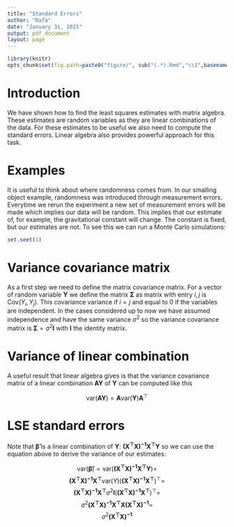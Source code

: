 ```yaml
---
title: "Standard Errors"
author: "Rafa"
date: "January 31, 2015"
output: pdf_document
layout: page
---
```


```r
library(knitr)
opts_chunk$set(fig.path=paste0("figure/", sub("(.*).Rmd","\\1",basename(knitr:::knit_concord$get('infile'))), "-"))
```

# Introduction

We have shown how to find the least squares estimates with matrix algebra. These estimates are random variables as they are linear combinations of the data. For these estimates to be useful we also need to compute the standard errors. Linear algebra also provides powerful approach for this task. 

# Examples

It is useful to think about where randomness comes from. In our smalling object example, randomness was introduced through measurement errors. Everytime we rerun the experiment a new set of measurement errors will be made which implies our data will be random. This implies that our estimate of, for example, the gravitational constant will change. The constant is fixed, but our estimates are not. To see this we can run a Monte Carlo simulations:

```r
set.seet(1)

```








# Variance covariance matrix

As a first step we need to define the matrix covariance matrix. For a vector of random variable $\mathbf{Y}$ we define the matrix $\boldsymbol{\Sigma}$ as matrix with entry $i,j$ is $\mbox{Cov}(Y_i,Y_j)$. This  covariance variance if $i=j$ and equal to 0 if the variables are independent. In the cases considered up to now we have assumed independence and have the same variance $\sigma^2$ so the variance covariance matrix is $\boldsymbol{\Sigma} = \sigma^2 \mathbf{I}$ with $\mathbf{I}$ the identity matrix.

# Variance of linear combination 

A useful result that linear algebra gives is that the variance covariance matrix of a linear combination $\mathbf{AY}$ of $\mathbf{Y}$ can be computed like this

$$
\mbox{var}(\mathbf{AY}) = \mathbf{A}\mbox{var}(\mathbf{Y}) \mathbf{A}^\top 
$$


# LSE standard errors

Note that $\boldsymbol{\hat{\beta}}$ is a linear combination of $\mathbf{Y}$: $\mathbf{(X^\top X)^{-1}X^\top Y}$ so we can use the equation above to derive the variance of our estimates:

$$
\mbox{var}(\boldsymbol{\hat{\beta}}) = \mbox{var}( \mathbf{(X^\top X)^{-1}X^\top Y} ) =  $$
$$\mathbf{(X^\top X)^{-1} X^\top} \mbox{var}(Y) (\mathbf{(X^\top X)^{-1} X^\top})^\top = $$
$$\mathbf{(X^\top X)^{-1} X^\top} \sigma^2 \mathbf{I} (\mathbf{(X^\top X)^{-1} X^\top})^\top = $$
$$\sigma^2 \mathbf{(X^\top X)^{-1} X^\top}\mathbf{X} \mathbf{(X^\top X)^{-1}} = $$
$$\sigma^2\mathbf{(X^\top X)^{-1}}$$

